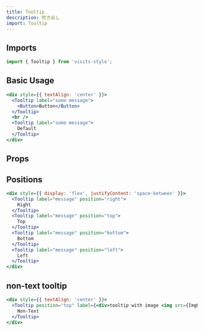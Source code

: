 ```yaml
---
title: Tooltip
description: 吹き出し
import: Tooltip
---
```


## Imports
```javascript
import { Tooltip } from 'visits-style';
```

## Basic Usage

```jsx live
<div style={{ textAlign: 'center' }}>
  <Tooltip label="some message">
    <Button>Button</Button>
  </Tooltip>
  <br />
  <Tooltip label="some message">
    Default
  </Tooltip>
</div>
```

## Props

## Positions

```jsx live
<div style={{ display: 'flex', justifyContent: 'space-between' }}>
  <Tooltip label="message" position="right">
    Right
  </Tooltip>
  <Tooltip label="message" position="top">
    Top
  </Tooltip>
  <Tooltip label="message" position="bottom">
    Bottom
  </Tooltip>
  <Tooltip label="message" position="left">
    Left
  </Tooltip>
</div>
```

## non-text tooltip

```jsx live
<div style={{ textAlign: 'center' }}>
  <Tooltip position="top" label={<div>tooltip with image <img src={ImgUrl} /></div>}>
    Non-Text
  </Tooltip>
</div>
```
